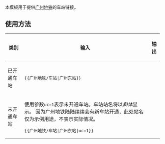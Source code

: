 本模板用于提供[[广州地铁]]的车站链接。

==使用方法==
{| class="wikitable"
|-
! 类别 || 输入 || 输出
|-
!已开通车站
|<pre>
{{广州地铁/车站|广州东站}}
</pre>
|{{广州地铁/车站|广州东站}}
|-
!未开通车站
|使用参数<code>uc=1</code>表示未开通车站。车站站名将以''斜体''显示。
因为广州地铁陆陆续续会有新车站开通，此处站名仅为示例用途，不表示实际情况。
<pre>
{{广州地铁/车站|广州东站|uc=1}}
</pre>
|{{广州地铁/车站|广州东站|uc=1}}
|}